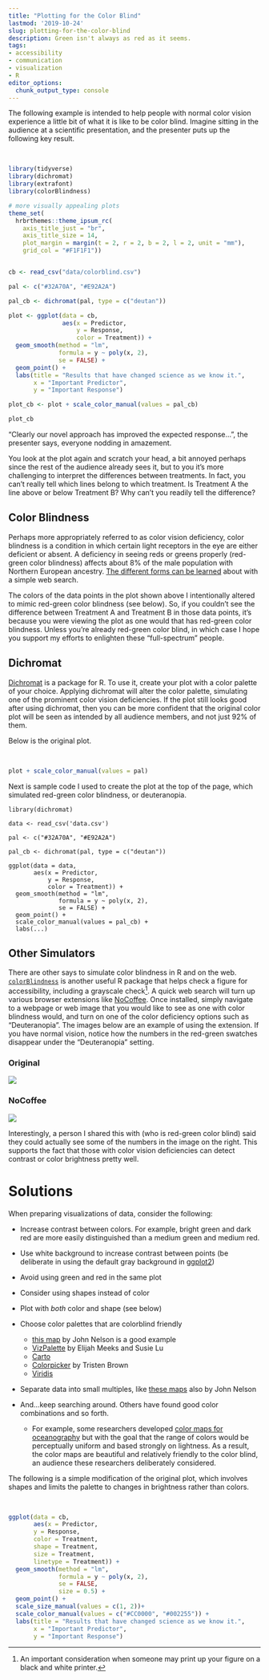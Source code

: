 ```yaml
---
title: "Plotting for the Color Blind"
lastmod: '2019-10-24'
slug: plotting-for-the-color-blind
description: Green isn't always as red as it seems.
tags:
- accessibility
- communication
- visualization
- R
editor_options:
  chunk_output_type: console
---
```


The following example is intended to help people with normal color vision experience a little bit of what it is like to be color blind. Imagine sitting in the audience at a scientific presentation, and the presenter puts up the following key result.

\ 

```r
library(tidyverse)
library(dichromat)
library(extrafont)
library(colorBlindness)

# more visually appealing plots
theme_set(
  hrbrthemes::theme_ipsum_rc(
    axis_title_just = "br",
    axis_title_size = 14,
    plot_margin = margin(t = 2, r = 2, b = 2, l = 2, unit = "mm"),
    grid_col = "#F1F1F1"))


cb <- read_csv("data/colorblind.csv")

pal <- c("#32A70A", "#E92A2A")

pal_cb <- dichromat(pal, type = c("deutan"))

plot <- ggplot(data = cb,
               aes(x = Predictor,
                   y = Response,
                   color = Treatment)) +
  geom_smooth(method = "lm",
              formula = y ~ poly(x, 2),
              se = FALSE) +
  geom_point() +
  labs(title = "Results that have changed science as we know it.",
       x = "Important Predictor",
       y = "Important Response")

plot_cb <- plot + scale_color_manual(values = pal_cb)
```

```r
plot_cb
```

"Clearly our novel approach has improved the expected response...", the presenter says, everyone nodding in amazement.

You look at the plot again and scratch your head, a bit annoyed perhaps since the rest of the audience already sees it, but to you it's more challenging to interpret the differences between treatments. In fact, you can't really tell which lines belong to which treatment. Is Treatment A the line above or below Treatment B? Why can't you readily tell the difference?

## Color Blindness

Perhaps more appropriately referred to as color vision deficiency, color blindness is a condition in which certain light receptors in the eye are either deficient or absent. A deficiency in seeing reds or greens properly (red-green color blindness) affects about 8% of the male population with Northern European ancestry. [The different forms can be learned](https://nei.nih.gov/health/color_blindness/facts_about) about with a simple web search.

The colors of the data points in the plot shown above I intentionally altered to mimic red-green color blindness (see below). So, if you couldn't see the difference between Treatment A and Treatment B in those data points, it's because you were viewing the plot as one would that has red-green color blindness. Unless you're already red-green color blind, in which case I hope you support my efforts to enlighten these "full-spectrum" people.

## Dichromat

[Dichromat](https://cran.r-project.org/web/packages/dichromat/index.html) is a package for R. To use it, create your plot with a color palette of your choice. Applying dichromat will alter the color palette, simulating one of the prominent color vision deficiencies. If the plot still looks good after using dichromat, then you can be more confident that the original color plot will be seen as intended by all audience members, and not just 92% of them.

Below is the original plot.

\ 

```r
plot + scale_color_manual(values = pal)
```

Next is sample code I used to create the plot at the top of the page, which simulated red-green color blindness, or deuteranopia.

    library(dichromat)

    data <- read_csv('data.csv')

    pal <- c("#32A70A", "#E92A2A")

    pal_cb <- dichromat(pal, type = c("deutan"))

    ggplot(data = data,
           aes(x = Predictor,
               y = Response,
               color = Treatment)) +
      geom_smooth(method = "lm",
                  formula = y ~ poly(x, 2),
                  se = FALSE) +
      geom_point() +
      scale_color_manual(values = pal_cb) +
      labs(...)

## Other Simulators

There are other says to simulate color blindness in R and on the web. [`colorBlindness`](https://cran.r-project.org/web/packages/colorBlindness/vignettes/colorBlindness.html) is another useful R package that helps check a figure for accessibility, including a grayscale check[^1]. A quick web search will turn up various browser extensions like [NoCoffee](https://chrome.google.com/webstore/detail/nocoffee/jjeeggmbnhckmgdhmgdckeigabjfbddl). Once installed, simply navigate to a webpage or web image that you would like to see as one with color blindness would, and turn on one of the color deficiency options such as "Deuteranopia". The images below are an example of using the extension. If you have normal vision, notice how the numbers in the red-green swatches disappear under the "Deuteranopia" setting.

[^1]: An important consideration when someone may print up your figure on a black and white printer.

### Original

![](/nocoffee1.jpg)

### NoCoffee

![](/nocoffee2.jpg)

Interestingly, a person I shared this with (who is red-green color blind) said they could actually see some of the numbers in the image on the right. This supports the fact that those with color vision deficiencies can detect contrast or color brightness pretty well.

# Solutions

When preparing visualizations of data, consider the following:

-   Increase contrast between colors. For example, bright green and dark red are more easily distinguished than a medium green and medium red.

-   Use white background to increase contrast between points (be deliberate in using the default gray background in [ggplot2](https://ggplot2.tidyverse.org/reference/))

-   Avoid using green and red in the same plot

-   Consider using shapes instead of color

-   Plot with *both* color and shape (see below)

-   Choose color palettes that are colorblind friendly

    -   [this map](https://adventuresinmapping.files.wordpress.com/2016/12/droughtinsoutheastusa.jpg) by John Nelson is a good example
    -   [VizPalette](https://projects.susielu.com/viz-palette) by Elijah Meeks and Susie Lu
    -   [Carto](https://carto.com/carto-colors/)
    -   [Colorpicker](http://tristen.ca/hcl-picker) by Tristen Brown
    -   [Viridis](https://cran.r-project.org/web/packages/viridis/vignettes/intro-to-viridis.html)

-   Separate data into small multiples, like [these maps](https://adventuresinmapping.files.wordpress.com/2017/01/fastfoodfrequency.jpg) also by John Nelson

-   And...keep searching around. Others have found good color combinations and so forth.

    -   For example, some researchers developed [color maps for oceanography](http://matplotlib.org/cmocean/) but with the goal that the range of colors would be perceptually uniform and based strongly on lightness. As a result, the color maps are beautiful and relatively friendly to the color blind, an audience these researchers deliberately considered.

The following is a simple modification of the original plot, which involves shapes and limits the palette to changes in brightness rather than colors.

\ 

```r
ggplot(data = cb,
       aes(x = Predictor,
       y = Response,
       color = Treatment,
       shape = Treatment,
       size = Treatment,
       linetype = Treatment)) +
  geom_smooth(method = "lm",
              formula = y ~ poly(x, 2),
              se = FALSE,
              size = 0.5) +
  geom_point() +
  scale_size_manual(values = c(1, 2))+
  scale_color_manual(values = c("#CC0000", "#002255")) +
  labs(title = "Results that have changed science as we know it.",
       x = "Important Predictor",
       y = "Important Response")
```
